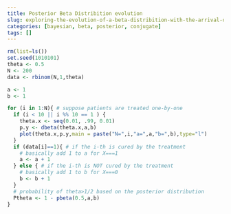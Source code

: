 ```yaml
---
title: Posterior Beta Distribition evolution
slug: exploring-the-evolution-of-a-beta-distribition-with-the-arrival-of-data
categories: [bayesian, beta, posterior, conjugate]
tags: []
---
```


```r

rm(list=ls())
set.seed(1010101)
theta <- 0.5
N <- 200
data <- rbinom(N,1,theta)

a <- 1
b <- 1

for (i in 1:N){ # suppose patients are treated one-by-one
  if (i < 10 || i %% 10 == 1 ) {
    theta.x <- seq(0.01, .99, 0.01)
    p.y <- dbeta(theta.x,a,b)
    plot(theta.x,p.y,main = paste("N=",i,"a=",a,"b=",b),type="l")
  }
  if (data[i]==1){ # if the i-th is cured by the treatment
    # basically add 1 to a for X===1
    a <- a + 1
  } else { # if the i-th is NOT cured by the treatment
    # basically add 1 to b for X===0
    b <- b + 1
  }
  # probability of theta>1/2 based on the posterior distribution
  Ptheta <- 1 - pbeta(0.5,a,b)
}

```
